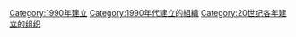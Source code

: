 {{Cat topic in year|topic=建立的組織|year=1990}}

[[Category:1990年建立|Category:1990年建立]]
[[Category:1990年代建立的組織|Category:1990年代建立的組織]]
[[Category:20世纪各年建立的组织|Category:20世纪各年建立的组织]]